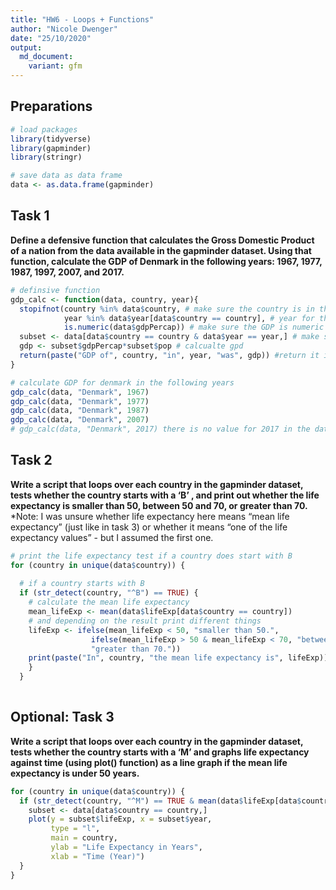```yaml
---
title: "HW6 - Loops + Functions"
author: "Nicole Dwenger"
date: "25/10/2020"
output:   
  md_document:
    variant: gfm
---
```


## Preparations

```r

# load packages
library(tidyverse)
library(gapminder)
library(stringr)

# save data as data frame
data <- as.data.frame(gapminder)

```

## Task 1
**Define a defensive function that calculates the Gross Domestic Product of a nation from the data available in the gapminder dataset. Using that function, calculate the GDP of Denmark in the following years: 1967, 1977, 1987, 1997, 2007, and 2017.**

```r

# definsive function 
gdp_calc <- function(data, country, year){
  stopifnot(country %in% data$country, # make sure the country is in the data
            year %in% data$year[data$country == country], # year for the country is in the data
            is.numeric(data$gdpPercap)) # make sure the GDP is numeric
  subset <- data[data$country == country & data$year == year,] # make subset of country and yeear
  gdp <- subset$gdpPercap*subset$pop # calcualte gpd 
  return(paste("GDP of", country, "in", year, "was", gdp)) #return it in a nice sentence
}

# calculate GDP for denmark in the following years
gdp_calc(data, "Denmark", 1967)
gdp_calc(data, "Denmark", 1977)
gdp_calc(data, "Denmark", 1987)
gdp_calc(data, "Denmark", 2007)
# gdp_calc(data, "Denmark", 2017) there is no value for 2017 in the data for Denmark


```


## Task 2
**Write a script that loops over each country in the gapminder dataset, tests whether the country starts with a ‘B’ , and print out whether the life expectancy is smaller than 50, between 50 and 70, or greater than 70.**
*Note: I was unsure whether life expectancy here means "mean life expectancy" (just like in task 3) or whether it means "one of the life expectancy values" - but I assumed the first one. 

```r

# print the life expectancy test if a country does start with B
for (country in unique(data$country)) {
  
  # if a country starts with B
  if (str_detect(country, "^B") == TRUE) {
    # calculate the mean life expectancy 
    mean_lifeExp <- mean(data$lifeExp[data$country == country])
    # and depending on the result print different things
    lifeExp <- ifelse(mean_lifeExp < 50, "smaller than 50.",
                  ifelse(mean_lifeExp > 50 & mean_lifeExp < 70, "between 50 and 70.", 
                  "greater than 70."))
    print(paste("In", country, "the mean life expectancy is", lifeExp))
    }
  }
 
```


## Optional: Task 3
**Write a script that loops over each country in the gapminder dataset, tests whether the country starts with a ‘M’ and graphs life expectancy against time (using plot() function) as a line graph if the mean life expectancy is under 50 years.**
```r

for (country in unique(data$country)) {
  if (str_detect(country, "^M") == TRUE & mean(data$lifeExp[data$country == country]) < 50) {
    subset <- data[data$country == country,]
    plot(y = subset$lifeExp, x = subset$year, 
         type = "l", 
         main = country, 
         ylab = "Life Expectancy in Years", 
         xlab = "Time (Year)")
  }
}

```



